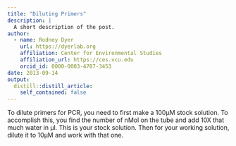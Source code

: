 ```yaml
---
title: "Diluting Primers"
description: |
  A short description of the post.
author:
  - name: Rodney Dyer
    url: https://dyerlab.org
    affiliation: Center for Environmental Studies
    affiliation_url: https://ces.vcu.edu
    orcid_id: 0000-0003-4707-3453
date: 2013-09-14
output:
  distill::distill_article:
    self_contained: false
---
```






To dilute primers for PCR, you need to first make a 100µM stock solution.  To accomplish this, you find the number of nMol on the tube and add 10X that much water in µl.  This is your stock solution.  Then for your working solution, dilute it to 10µM and work with that one.

 
 
 
